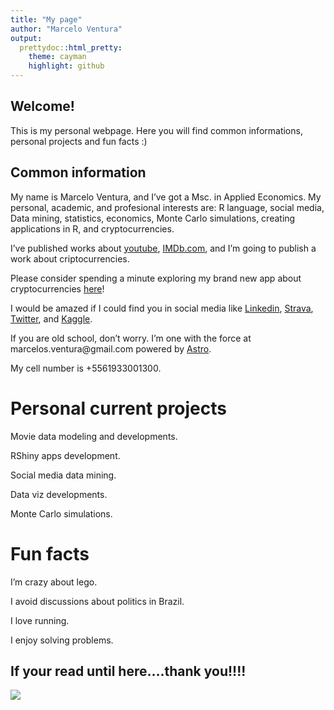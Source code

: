 ```yaml
---
title: "My page"
author: "Marcelo Ventura"
output:
  prettydoc::html_pretty:
    theme: cayman
    highlight: github
---
```



## Welcome!

This is my personal webpage. Here you will find common informations, personal projects and fun facts :)

## Common information

My name is Marcelo Ventura, and I've got a Msc. in Applied Economics. My personal, academic, and profesional interests are: R language, social media, Data mining, statistics, economics, Monte Carlo simulations, creating applications in R, and cryptocurrencies. 

I've published works about [youtube]( http://ssystem08.upis.br/repositorio/media/revistas/revista_multipla/multipla41.pdf), [IMDb.com](http://repositorio.bc.ufg.br/tede/handle/tede/8278), and I'm going to publish a work about criptocurrencies. 

Please consider spending a minute exploring my brand new app about cryptocurrencies [here](https://marcelo-ventura.shinyapps.io/crypto/)!

I would be amazed if I could find you in social media like [Linkedin]( https://www.linkedin.com/in/marcelo-ventura-8542a9a6/), [Strava]( https://www.strava.com/athletes/19622799), [Twitter]( https://www.twitter.com/marcelosventura), and [Kaggle]( https://www.kaggle.com/marceloventura).

If you are old school, don't worry. I'm one with the force at marcelos.ventura@gmail.com powered by [Astro](www.helloastro.com).

My cell number is +5561933001300.

# Personal current projects

Movie data modeling and developments.

RShiny apps development.

Social media data mining.

Data viz developments.

Monte Carlo simulations.

# Fun facts

I'm crazy about lego. 

I avoid discussions about politics in Brazil.

I love running.

I enjoy solving problems.


## If your read until here....thank you!!!!

![](https://media.giphy.com/media/OtbZhLpNLxDoc/giphy.gif)
